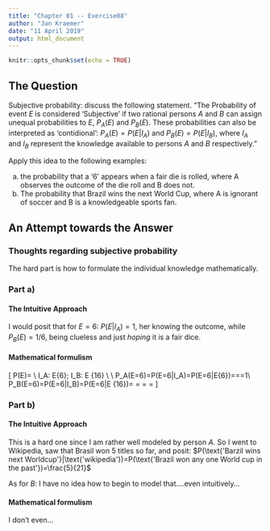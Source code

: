 ```yaml
---
title: "Chapter 01 -- Exercise08"
author: "Jan Kraemer"
date: "11 April 2019"
output: html_document
---
```


```r
knitr::opts_chunk$set(echo = TRUE)
```

## The Question

Subjective probability: discuss the following statement. "The Probability of event $E$ is considered 'Subjective' if two rational persons $A$ and $B$ can assign unequal probabilities to $E$, $P_A(E)$ and $P_B(E)$. These probabilities can also be interpreted as 'contidional': $P_A(E) = P(E|I_A)$ and $P_B(E) = P(E|I_B)$, where $I_A$ and $I_B$ represent the knowledge available to persons $A$ and $B$ respectively."

Apply this idea to the following examples:

a) the probability that a '6' appears when a fair die is rolled, where A observes the outcome of the die roll and B does not.
b) The probability that Brazil wins the next World Cup, where A is ignorant of soccer and B is a knowledgeable sports fan.

## An Attempt towards the Answer

### Thoughts regarding subjective probability

The hard part is how to formulate the individual knowledge mathematically. 


### Part a)

#### The Intuitive Approach

I would posit that for $E=6$: $P(E|I_A)=1$, her knowing the outcome, while $P_B(E) = 1/6$, being clueless and just _hoping_ it is a fair dice.

#### Mathematical formulism

\[
P(E)=\frac{1}{6} \\
I_A: E\in \{6\}; I_B: E \in \{1\dots6\} \\
\\
P_A(E=6)=P(E=6|I_A)=P(E=6|E\in\{6\})=\frac{P(E=6 \cap E\in\{6\})}{P(E=6)}=\frac{P(E=6)}{P(E=6)}=1\\
P_B(E=6)=P(E=6|I_B)=P(E=6|E \in \{1\dots6\})=\frac{P(E=6 \cap E \in \{1\dots6\})}{P(E \in \{1\dots6\})} = \frac{P(E=6)}{P(E \in \{1\dots6\})} = \frac{1/6}{1}=\frac{1}{6}
\]


### Part b)

#### The Intuitive Approach

This is a hard one since I am rather well modeled by person $A$. So I went to Wikipedia, saw that Brasil won 5 titles so far, and posit: $P(\text{'Barzil wins next Worldcup'}|\text{'wikipedia'})=P(\text{'Brazil won any one World cup in the past'})=\frac{5}{21}$

As for $B$: I have no idea how to begin to model that....even intuitively...

#### Mathematical formulism

I don't even...
